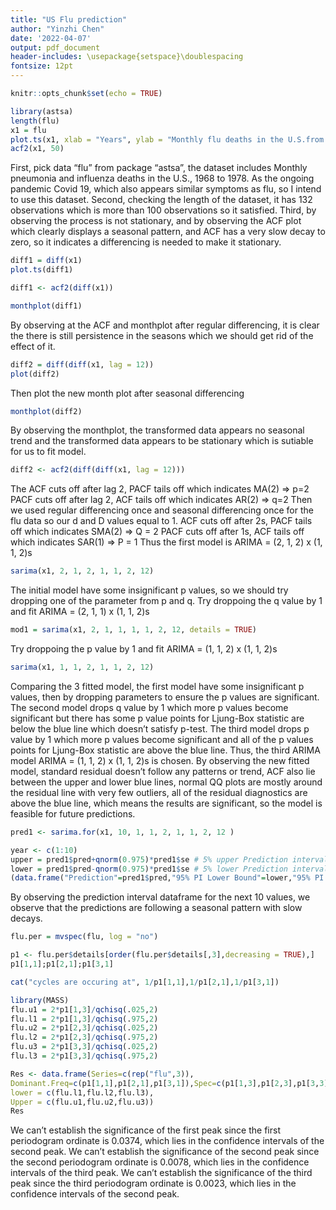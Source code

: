 ---
title: "US Flu prediction"
author: "Yinzhi Chen"
date: '2022-04-07'
output: pdf_document
header-includes: \usepackage{setspace}\doublespacing
fontsize: 12pt
---

```{r setup, include=FALSE}
knitr::opts_chunk$set(echo = TRUE)
```

```{r}
library(astsa)
length(flu)
x1 = flu
plot.ts(x1, xlab = "Years", ylab = "Monthly flu deaths in the U.S.from 1968 to 1978.") # Pick data chicken from package astsa
acf2(x1, 50)
```
First, pick data "flu" from package "astsa", the dataset includes Monthly pneumonia and influenza deaths in the U.S., 1968 to 1978. As the ongoing pandemic Covid 19, which also appears similar symptoms as flu, so I intend to use this dataset.
Second, checking the length of the dataset, it has 132 observations which is more than 100 observations so it satisfied.
Third, by observing the process is not stationary, and by observing the ACF plot which clearly displays a seasonal pattern, and ACF has a very slow decay to zero, so it indicates a differencing is needed to make it stationary.

```{r, fig.cap= "Monthly pneumonia and influenza death in the US from 1968 to 1978"}
diff1 = diff(x1)
plot.ts(diff1)
```

```{r}
diff1 <- acf2(diff(x1))
```
```{r}
monthplot(diff1)
```
By observing at the ACF and monthplot after regular differencing, it is clear the there is still persistence in the seasons which we should get rid of the effect of it.

```{r}
diff2 = diff(diff(x1, lag = 12))
plot(diff2)
```
Then plot the new month plot after seasonal differencing
```{r}
monthplot(diff2)
```
By observing the monthplot, the transformed data appears no seasonal trend and the transformed data appears to be stationary which is sutiable for us to fit model.
```{r}
diff2 <- acf2(diff(diff(x1, lag = 12)))
```
The ACF cuts off after lag 2, PACF tails off which indicates MA(2) => p=2
PACF cuts off after lag 2, ACF tails off which indicates AR(2) => q=2
Then we used regular differencing once and seasonal differencing once for the flu data so our d and D values equal to 1. 
ACF cuts off after 2s, PACF tails off which indicates SMA(2) => Q = 2
PACF cuts off after 1s, ACF tails off which indicates SAR(1) => P = 1
Thus the first model is ARIMA = (2, 1, 2) x (1, 1, 2)s

```{r}
sarima(x1, 2, 1, 2, 1, 1, 2, 12)
```
The initial model have some insignificant p values, so we should try dropping one of the parameter from p and q.
Try droppoing the q value by 1 and fit ARIMA = (2, 1, 1) x (1, 1, 2)s
```{r}
mod1 = sarima(x1, 2, 1, 1, 1, 1, 2, 12, details = TRUE)
```

Try droppoing the p value by 1 and fit ARIMA = (1, 1, 2) x (1, 1, 2)s
```{r}
sarima(x1, 1, 1, 2, 1, 1, 2, 12)
```
Comparing the 3 fitted model, the first model have some insignificant p values, then by dropping parameters to ensure the p values are significant. 
The second model drops q value by 1 which more p values become significant but there has some p value points for Ljung-Box statistic are below the blue line which doesn't satisfy p-test.
The third model drops p value by 1 which more p values become significant and all of the p values points for Ljung-Box statistic are above the blue line. 
Thus, the third ARIMA model ARIMA = (1, 1, 2) x (1, 1, 2)s is chosen.
By observing the new fitted model, standard residual doesn't follow any patterns or trend, ACF also lie between the upper and lower blue lines, normal QQ plots are mostly around the residual line with very few outliers, all of the residual diagnostics are above the blue line, which means the results are significant, so the model is feasible for future predictions.

```{r}
pred1 <- sarima.for(x1, 10, 1, 1, 2, 1, 1, 2, 12 )
```
```{r}
year <- c(1:10)
upper = pred1$pred+qnorm(0.975)*pred1$se # 5% upper Prediction interval 
lower = pred1$pred-qnorm(0.975)*pred1$se # 5% lower Prediction interval
(data.frame("Prediction"=pred1$pred,"95% PI Lower Bound"=lower,"95% PI Upper Bound"=upper)) 
```
By observing the prediction interval dataframe for the next 10 values, we observe that the predictions are following a seasonal pattern with slow decays.

```{r}
flu.per = mvspec(flu, log = "no")
```


```{r}
p1 <- flu.per$details[order(flu.per$details[,3],decreasing = TRUE),]
p1[1,1];p1[2,1];p1[3,1]
```

```{r}
cat("cycles are occuring at", 1/p1[1,1],1/p1[2,1],1/p1[3,1])
```

```{r}
library(MASS)
flu.u1 = 2*p1[1,3]/qchisq(.025,2)
flu.l1 = 2*p1[1,3]/qchisq(.975,2)
flu.u2 = 2*p1[2,3]/qchisq(.025,2)
flu.l2 = 2*p1[2,3]/qchisq(.975,2)
flu.u3 = 2*p1[3,3]/qchisq(.025,2)
flu.l3 = 2*p1[3,3]/qchisq(.975,2)
```
```{r}
Res <- data.frame(Series=c(rep("flu",3)),
Dominant.Freq=c(p1[1,1],p1[2,1],p1[3,1]),Spec=c(p1[1,3],p1[2,3],p1[3,3]),
lower = c(flu.l1,flu.l2,flu.l3),
Upper = c(flu.u1,flu.u2,flu.u3))
Res
```
We can't establish the significance of the first peak since the first periodogram ordinate is 0.0374, which lies in the confidence intervals of the second peak.
We can't establish the significance of the second peak since the second periodogram ordinate is 0.0078, which lies in the confidence intervals of the third peak.
We can't establish the significance of the third peak since the third periodogram ordinate is 0.0023, which lies in the confidence intervals of the second peak.




























